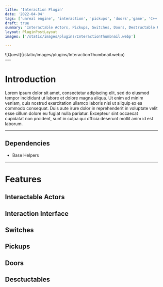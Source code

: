 ```yaml
---
title: 'Interaction Plugin'
date: '2022-04-04'
tags: ['unreal engine', 'interaction', 'pickups', 'doors','game', 'C++']
draft: true
summary: 'Interactable Actors, Pickups, Switches, Doors, Destructable Objects'
layout: PluginPostLayout
images: ['/static/images/plugins/InteractionThumbnail.webp']

---
```

<div className="flex flex-wrap -mx-2 overflow-hidden xl:-mx-2">
  <div className="my-1 px-2 w-full overflow-hidden xl:my-1 xl:px-2 xl:w-1/2">
    ![Quest](/static/images/plugins/InteractionThumbnail.webp)
  </div>
</div>
--- 

# Introduction

Lorem ipsum dolor sit amet, consectetur adipiscing elit, sed do eiusmod tempor incididunt ut labore et dolore magna aliqua. 
Ut enim ad minim veniam, quis nostrud exercitation ullamco laboris nisi ut aliquip ex ea commodo consequat. 
Duis aute irure dolor in reprehenderit in voluptate velit esse cillum dolore eu fugiat nulla pariatur. 
Excepteur sint occaecat cupidatat non proident, sunt in culpa qui officia deserunt mollit anim id est laborum.


--- 
## Dependencies
- Base Helpers
---
# Features

## Interactable Actors

## Interaction Interface

## Switches

## Pickups

## Doors

## Desctuctables



